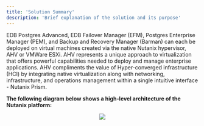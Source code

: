 ```yaml
---
title: 'Solution Summary'
description: 'Brief explanation of the solution and its purpose'
---
```


EDB Postgres Advanced, EDB Failover Manager (EFM), Postgres Enterprise Manager (PEM), and Backup and
Recovery Manager (Barman) can each be deployed on virtual machines created via the native Nutanix hypervisor,
AHV or VMWare ESXi. AHV represents a unique approach to virtualization that offers powerful capabilities needed
to deploy and manage enterprise applications. AHV compliments the value of Hyper-converged infrastructure (HCI)
by integrating native virtualization along with networking, infrastructure, and operations management within
a single intuitive interface - Nutanix Prism.

**The following diagram below shows a high-level architecture of the Nutanix platform:**

<p align="center">
  <img  src="Images/NutanixSolutionSummary.png">
</p>

